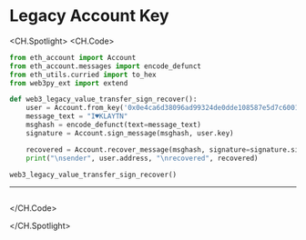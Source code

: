 # Legacy Account Key

<CH.Spotlight>
<CH.Code>

```py web3_legacy_value_transfer_sign_recover.py
from eth_account import Account
from eth_account.messages import encode_defunct
from eth_utils.curried import to_hex
from web3py_ext import extend

def web3_legacy_value_transfer_sign_recover():
    user = Account.from_key('0x0e4ca6d38096ad99324de0dde108587e5d7c600165ae4cd6c2462c597458c2b8')
    message_text = "I♥KLAYTN"
    msghash = encode_defunct(text=message_text)
    signature = Account.sign_message(msghash, user.key)

    recovered = Account.recover_message(msghash, signature=signature.signature)
    print("\nsender", user.address, "\nrecovered", recovered)

web3_legacy_value_transfer_sign_recover()
```
---
```zsh output
```
</CH.Code>

</CH.Spotlight>